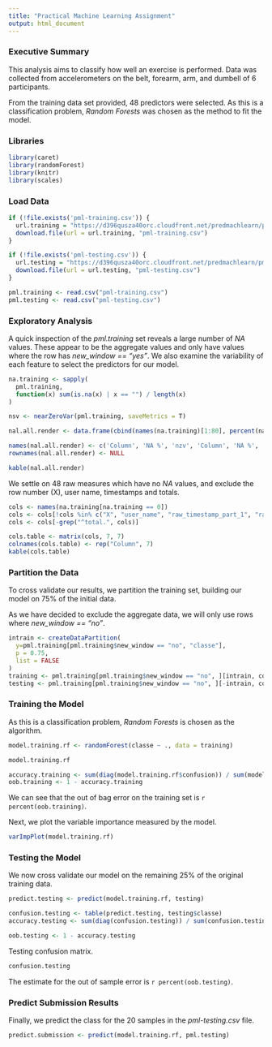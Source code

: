 ```yaml
---
title: "Practical Machine Learning Assignment"
output: html_document
---
```


### Executive Summary
This analysis aims to classify how well an exercise is performed. Data was collected from accelerometers on the belt, forearm, arm, and dumbell of 6 participants. 

From the training data set provided, 48 predictors were selected. As this is a classification problem, *Random Forests* was chosen as the method to fit the model.

### Libraries
```r
library(caret)
library(randomForest)
library(knitr)
library(scales)
```

### Load Data
```r
if (!file.exists('pml-training.csv')) {
  url.training = "https://d396qusza40orc.cloudfront.net/predmachlearn/pml-training.csv"
  download.file(url = url.training, "pml-training.csv")
}

if (!file.exists('pml-testing.csv')) {
  url.testing = "https://d396qusza40orc.cloudfront.net/predmachlearn/pml-testing.csv"
  download.file(url = url.testing, "pml-testing.csv")
}
```

```r
pml.training <- read.csv("pml-training.csv")
pml.testing <- read.csv("pml-testing.csv")
```

### Exploratory Analysis
A quick inspection of the *pml.training* set reveals a large number of *NA* values. These appear to be the aggregate values and only have values where the row has *new_window == "yes"*. We also examine the variability of each feature to select the predictors for our model.

```r
na.training <- sapply(
  pml.training, 
  function(x) sum(is.na(x) | x == "") / length(x)
)

nsv <- nearZeroVar(pml.training, saveMetrics = T)

nal.all.render <- data.frame(cbind(names(na.training)[1:80], percent(na.training[1:80]), nsv$nzv[1:80], names(na.training)[81:159], percent(na.training[81:159]), nsv$nzv[81:159]))

names(nal.all.render) <- c('Column', 'NA %', 'nzv', 'Column', 'NA %', 'nzv')
rownames(nal.all.render) <- NULL

kable(nal.all.render)
```


We settle on 48 raw measures which have no *NA* values, and exclude the row number (X), user name, timestamps and totals.
```r
cols <- names(na.training[na.training == 0])
cols <- cols[!cols %in% c("X", "user_name", "raw_timestamp_part_1", "raw_timestamp_part_2", "cvtd_timestamp", "new_window", "num_window")]
cols <- cols[-grep("^total.", cols)]

cols.table <- matrix(cols, 7, 7)
colnames(cols.table) <- rep("Column", 7)
kable(cols.table)
```


### Partition the Data
To cross validate our results, we partition the training set, building our model on 75% of the initial data. 

As we have decided to exclude the aggregate data, we will only use rows where *new_window == "no"*.
```r
intrain <- createDataPartition(
  y=pml.training[pml.training$new_window == "no", "classe"], 
  p = 0.75, 
  list = FALSE
)
training <- pml.training[pml.training$new_window == "no", ][intrain, cols]
testing <- pml.training[pml.training$new_window == "no", ][-intrain, cols]
```

### Training the Model
As this is a classification problem, *Random Forests* is chosen as the algorithm. 
```r
model.training.rf <- randomForest(classe ~ ., data = training)

model.training.rf
```
```r
accuracy.training <- sum(diag(model.training.rf$confusion)) / sum(model.training.rf$confusion)
oob.training <- 1 - accuracy.training
```
We can see that the out of bag error on the training set is `r percent(oob.training)`. 

Next, we plot the variable importance measured by the model.
```r
varImpPlot(model.training.rf)
```

### Testing the Model
We now cross validate our model on the remaining 25% of the original training data. 
```r
predict.testing <- predict(model.training.rf, testing)
```
```r
confusion.testing <- table(predict.testing, testing$classe)
accuracy.testing <- sum(diag(confusion.testing)) / sum(confusion.testing)

oob.testing <- 1 - accuracy.testing
```
Testing confusion matrix.
```r
confusion.testing
```

The estimate for the out of sample error is `r percent(oob.testing)`. 


### Predict Submission Results
Finally, we predict the class for the 20 samples in the *pml-testing.csv* file.
```r
predict.submission <- predict(model.training.rf, pml.testing)
```


